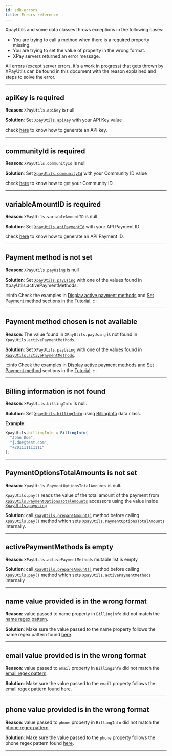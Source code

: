 ```yaml
---
id: sdk-errors
title: Errors reference
---
```


XpayUtils and some data classes throws exceptions in the following cases:

- You are trying to call a method when there is a required property missing.
- You are trying to set the value of property in the wrong format.
- XPay servers returned an error message.

All errors (except server errors, it's a work in progress) that gets thrown by XPayUtils can be found in this document with the reason explained and steps to solve the error.

---

## apiKey is required

**Reason**: `XPayUtils.apiKey` is null

**Solution**: Set [`XpayUtils.apiKey`](/android-sdk/xpayutils#apikey) with your API Key value

check [here](/api-key) to know how to generate an API key.

---

## communityId is required

**Reason**: `XPayUtils.communityId` is null

**Solution**: Set [`XpayUtils.communityId`](/android-sdk/xpayutils#communityid) with your Community ID value

check [here](/api-key) to know how to get your Community ID.

---

## variableAmountID is required

**Reason**: `XPayUtils.variableAmountID` is null

**Solution**: Set [`XpayUtils.apiPaymentId`](/android-sdk/xpayutils#aipaymentid) with your API Payment ID

check [here](/api-payments) to know how to generate an API Payment ID.

---

## Payment method is not set

**Reason**: `XPayUtils.payUsing` is null

**Solution**: Set [`XpayUtils.payUsing`](/android-sdk/xpayutils#payusing) with one of the values found in XpayUtils.activePaymentMethods.

:::info
Check the examples in [Display active payment methods](/android-sdk/example#3-display-active-payment-methods)
and [Set Payment method](/android-sdk/example#4-set-payment-method) sections in the [Tutorial](/android-sdk/example).
:::

---

## Payment method chosen is not available

**Reason**: The value found in `XPayUtils.payUsing` is not found in `XpayUtils.activePaymentMethods`.

**Solution**: Set [`XPayUtils.payUsing`](/android-sdk/xpayutils#payusing) with one of the values found in [`XpayUtils.activePaymentMethods`](/android-sdk/xpayutils#activepaymentmethods).

:::info
Check the examples in [Display active payment methods](/android-sdk/example#3-display-active-payment-methods)
and [Set Payment method](/android-sdk/example#4-set-payment-method) sections in the [Tutorial](/android-sdk/example).
:::

---

## Billing information is not found

**Reason**: `XPayUtils.billingInfo` is null.

**Solution**: Set [`XpayUtils.billingInfo`](/android-sdk/xpayutils#billinginfo) using [BillingInfo](/android-sdk/classes#billinginfo) data class.

**Example**:

```jsx
XpayUtils.billingInfo = BillingInfo(
  "John Doe",
  "j.doe@test.com",
  "+201111111111"
);
```

---

## PaymentOptionsTotalAmounts is not set

**Reason**: `XpayUtils.PaymentOptionsTotalAmounts` is null.

`XpayUtils.pay()` reads the value of the total amount of the payment from [`XpayUtils.PaymentOptionsTotalAmounts`](/android-sdk/xpayutils#paymentoptionstotalamounts) accessors using the value inside [`XpayUtils.payusing`](/android-sdk/xpayutils#payusing)

**Solution**: call [`XpayUtils.prepareAmount()`](/android-sdk/xpayutils#prepareamount) method before calling [`XpayUtils.pay()`](/android-sdk/xpayutils#pay) method which sets [`XpayUtils.PaymentOptionsTotalAmounts`](/android-sdk/xpayutils#paymentoptionstotalamounts) internally.

---

## activePaymentMethods is empty

**Reason**: `XPayUtils.activePaymentMethods` mutable list is empty

**Solution**: call [`XpayUtils.prepareAmount()`](/android-sdk/xpayutils#prepareamount) method
before calling [`XpayUtils.pay()`](/android-sdk/xpayutils#pay) method which sets `XpayUtils.activePaymentMethods` internally

---

## name value provided is in the wrong format

**Reason**: value passed to name property in `BillingInfo` did not match the [name regex pattern](/android-sdk/classes#name).

**Solution**: Make sure the value passed to the name property follows the name regex pattern found [here](/android-sdk/classes#name).

---

## email value provided is in the wrong format

**Reason**: value passed to `email` property in `BillingInfo` did not match the [email regex pattern](/android-sdk/classes#email).

**Solution**: Make sure the value passed to the `email` property follows the email regex pattern found [here](/android-sdk/classes#email).

---

## phone value provided is in the wrong format

**Reason**: value passed to `phone` property in `BillingInfo` did not match the [phone regex pattern](/android-sdk/classes#phone).

**Solution**: Make sure the value passed to the `phone` property follows the phone regex pattern found [here](/android-sdk/classes#phone).

---
